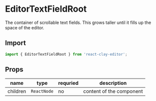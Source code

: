 
<Meta title="API/EditorTextFieldRoot" />

# EditorTextFieldRoot

The container of scrollable text fields. This grows taller until it fills up the space of the editor.


<div style={{ display: 'flex', justifyContent: 'center' }}>
  <Api colorized="scrollable-container" />
</div>

## Import

```ts
import { EditorTextFieldRoot } from 'react-clay-editor';
```

## Props

| name     | type        | requried | description              |
| -------- | ----------- | -------- | ------------------------ |
| children | `ReactNode` | no       | content of the component |
